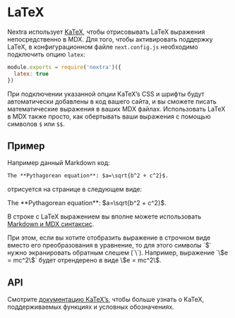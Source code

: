 # LaTeX

Nextra использует [KaTeX](https://katex.org/), чтобы отрисовывать LaTeX выражения непосредственно в MDX.
Для того, чтобы активировать поддержку LaTeX, в конфигурационном файле `next.config.js` необходимо подключить опцию `latex`:

```js filename="next.config.js"
module.exports = require('nextra')({
  latex: true
})
```

При подключении указанной опции KaTeX’s CSS и шрифты будут автоматически добавлены в код вашего сайта, и вы сможете писать математические выражения в ваших MDX файлах. Использовать LaTeX в MDX также просто, как обертывать ваши выражения с помощью символов `$` или `$$`.

## Пример

Например данный Markdown код:

```md filename="page.mdx"
The **Pythagorean equation**: $a=\sqrt{b^2 + c^2}$.
```

отрисуется на странице в следующем виде:

<div className="mt-6 rounded-xl border border-gray-200 p-4 dark:border-gray-900">
  The **Pythagorean equation**: $a=\sqrt{b^2 + c^2}$.
</div>

В строке с LaTeX выражением вы вполне можете использовать [Markdown и MDX синтаксис](../markdown).


<Callout>
  При этом, если вы хотите отобразить выражение в строчном виде вместо его преобразования в уравнение, то для этого символы `$` нужно экранировать обратным слешем (`\`). Например, выражение `\$e = mc^2\$` будет отрендерено в виде \$e = mc^2\$.
</Callout>

## API

Смотрите [документацию KaTeX’s](https://katex.org/docs/supported.html), чтобы больше узнать о KaTeX, поддерживаемых функциях и условных обозначениях.
